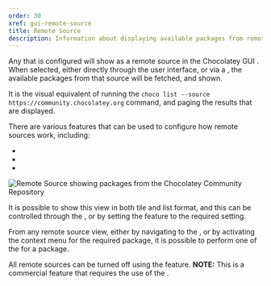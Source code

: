 ```yaml
---
order: 30
xref: gui-remote-source
title: Remote Source
description: Information about displaying available packages from remote sources
---
```


Any <Xref title="Chocolatey source" value="gui-sources" /> that is configured will show as a remote source in the Chocolatey GUI <Xref title="main window" value="gui-main-window" />.  When selected, either directly through the user interface, or via a <Xref title="keyboard shortcut" value="use-keyboard-bindings" />, the available packages from that source will be fetched, and shown.

It is the visual equivalent of running the `choco list --source https://community.chocolatey.org` command, and paging the results that are displayed.

There are various features that can be used to configure how remote sources work, including:

- <Xref title="Exclude Install Packages" value="exclude-installed-packages" />
- <Xref title="Prevent Preload" value="prevent-preload" />
- <Xref title="Show Aggregated Source View" value="show-aggregated-source-view" />

![Remote Source showing packages from the Chocolatey Community Repository](/images/chocolatey-gui/feature_default_tile_view_remote_enabled.png "Remote Source showing packages from the Chocolatey Community Repository")

It is possible to show this view in both tile and list format, and this can be controlled through the <Xref title="toggle switch" value="gui-tileview" />, or
by setting the <Xref title="Default to Tile View for Local Source" value="default-to-tile-view-for-remote-source" /> feature to the required setting.

From any remote source view, either by navigating to the <Xref title="package details page" value="gui-package-details" />, or by activating the context menu for the
required package, it is possible to perform one of the <Xref title="available actions" value="gui-package-details-actions" /> for a package.

All remote sources can be turned off using the <Xref title="Hide All Remote Chocolatey Sources" value="hide-all-remote-chocolatey-sources" /> feature.  **NOTE:** This is a commercial feature that requires the use of the <Xref title="Chocolatey GUI Licensed Extension" value="chocolatey-gui-licensed-extension" />.